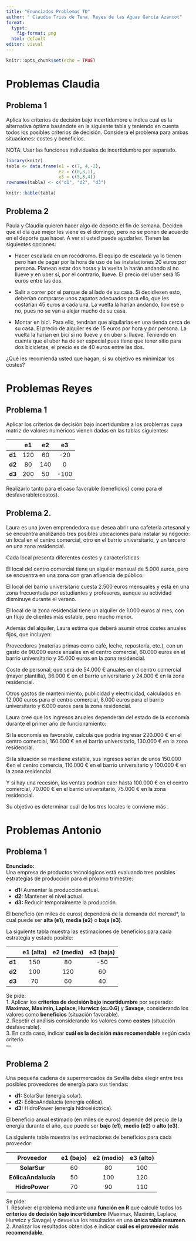 ```yaml
---
title: "Enunciados Problemas TD"
author: " Claudia Trias de Tena, Reyes de las Aguas García Azancot"
format:
  typst:
    fig-format: png
  html: default
editor: visual
---
```


```r
knitr::opts_chunk$set(echo = TRUE)
```

# Problemas Claudia

## Problema 1

Aplica los criterios de decisión bajo incertidumbre e indica cual es la alternativa óptima basándote en la siguiente tabla y teniendo en cuenta todos los posibles criterios de decisión. Considera el problema para ambas situaciones: costes y beneficios.

NOTA: Usar las funciones individuales de incertidumbre por separado.

```r
library(knitr)
tabla <- data.frame(e1 = c(7, 4,-2),
                    e2 = c(0,3,1),
                    e3 = c(5,8,4))
rownames(tabla) <- c("d1", "d2", "d3")

knitr::kable(tabla)

```

## Problema 2

Paula y Claudia quieren hacer algo de deporte el fin de semana. Deciden que el día que mejor les viene es el domingo, pero no se ponen de acuerdo en el deporte que hacer. A ver si usted puede ayudarles. Tienen las siguientes opciones:

-   Hacer escalada en un rocódromo. El equipo de escalada ya lo tienen pero han de pagar por la hora de uso de las instalaciones 20 euros por persona. Planean estar dos horas y la vuelta la harán andando si no llueve y en uber si, por el contrario, llueve. El precio del uber será 15 euros entre las dos.

-   Salir a correr por el parque de al lado de su casa. Si decidiesen esto, deberían comprarse unos zapatos adecuados para ello, que les costarían 45 euros a cada una. La vuelta la harían andando, lloviese o no, pues no se van a alejar mucho de su casa.

-   Montar en bici. Para ello, tendrían que alquilarlas en una tienda cerca de su casa. El precio de alquiler es de 15 euros por hora y por persona. La vuelta la harían en bici si no llueve y en uber si llueve. Teniendo en cuenta que el uber ha de ser especial pues tiene que tener sitio para dos bicicletas, el precio es de 40 euros entre las dos.

¿Qué les recomienda usted que hagan, si su objetivo es minimizar los costes?

\newpage

# Problemas Reyes

## Problema 1

Aplicar los criterios de decisión bajo incertidumbre a los problemas cuya matriz de valores numéricos vienen dadas en las tablas siguientes:

|        | e1  | e2  |  e3  |
|:------:|:---:|:---:|:----:|
| **d1** | 120 | 60  | -20  |
| **d2** | 80  | 140 |  0   |
| **d3** | 200 | 50  | -100 |

Realizarlo tanto para el caso favorable (beneficios) como para el desfavorable(costos).

## Problema 2.

Laura es una joven emprendedora que desea abrir una cafetería artesanal y se encuentra analizando tres posibles ubicaciones para instalar su negocio: un local en el centro comercial, otro en el barrio universitario, y un tercero en una zona residencial.

Cada local presenta diferentes costes y características:

El local del centro comercial tiene un alquiler mensual de 5.000 euros, pero se encuentra en una zona con gran afluencia de público.

El local del barrio universitario cuesta 2.500 euros mensuales y está en una zona frecuentada por estudiantes y profesores, aunque su actividad disminuye durante el verano.

El local de la zona residencial tiene un alquiler de 1.000 euros al mes, con un flujo de clientes más estable, pero mucho menor.

Además del alquiler, Laura estima que deberá asumir otros costes anuales fijos, que incluyen:

Proveedores (materias primas como café, leche, repostería, etc.), con un gasto de 90.000 euros anuales en el centro comercial, 60.000 euros en el barrio universitario y 35.000 euros en la zona residencial.

Coste de personal, que será de 54.000 € anuales en el centro comercial (mayor plantilla), 36.000 € en el barrio universitario y 24.000 € en la zona residencial.

Otros gastos de mantenimiento, publicidad y electricidad, calculados en 12.000 euros para el centro comercial, 8.000 euros para el barrio universitario y 6.000 euros para la zona residencial.

Laura cree que los ingresos anuales dependerán del estado de la economía durante el primer año de funcionamiento:

Si la economía es favorable, calcula que podría ingresar 220.000 € en el centro comercial, 160.000 € en el barrio universitario, 130.000 € en la zona residencial.

Si la situación se mantiene estable, sus ingresos serían de unos 150.000 €en el centro comercia, 110.000 € en el barrio universitario y 100.000 € en la zona residencial.

Y si hay una recesión, las ventas podrían caer hasta 100.000 € en el centro comercial, 70.000 € en el barrio universitario, 75.000 € en la zona residencial.

Su objetivo es determinar cuál de los tres locales le conviene más .


\newpage

# Problemas Antonio

## Problema 1


**Enunciado:**  
Una empresa de productos tecnológicos está evaluando tres posibles estrategias de producción para el próximo trimestre:  

- **d1:** Aumentar la producción actual.  
- **d2:** Mantener el nivel actual.  
- **d3:** Reducir temporalmente la producción.  

El beneficio (en miles de euros) dependerá de la demanda del mercad*, la cual puede ser **alta (e1)**, **media (e2)** o **baja (e3)**.  

La siguiente tabla muestra las estimaciones de beneficios para cada estrategia y estado posible:

|        | e1 (alta) | e2 (media) | e3 (baja) |
|:------:|:----------:|:-----------:|:-----------:|
| **d1** | 150        | 80          | -50         |
| **d2** | 100        | 120         | 60          |
| **d3** | 70         | 60          | 40          |

Se pide:  
1. Aplicar los **criterios de decisión bajo incertidumbre** por separado: **Maximax, Maximin, Laplace, Hurwicz (α=0.6)** y **Savage**, considerando los valores como **beneficios** (situación favorable).  
2. Repetir el análisis considerando los valores como **costes** (situación desfavorable).  
3. En cada caso, indicar **cuál es la decisión más recomendable** según cada criterio.  
---

## Problema 2

Una pequeña cadena de supermercados de Sevilla debe elegir entre tres posibles proveedores de energía para sus tiendas:  

- **d1:** SolarSur (energía solar).  
- **d2:** EólicaAndalucía (energía eólica).  
- **d3:** HidroPower (energía hidroeléctrica).  

El beneficio anual estimado (en miles de euros) depende del precio de la energía durante el año, que puede ser **bajo (e1)**, **medio (e2)** o **alto (e3)**.  

La siguiente tabla muestra las estimaciones de beneficios para cada proveedor:

| Proveedor           | e1 (bajo) | e2 (medio) | e3 (alto) |
|:--------------------:|:----------:|:-----------:|:-----------:|
| **SolarSur**         | 60         | 80          | 100         |
| **EólicaAndalucía**  | 50         | 100         | 120         |
| **HidroPower**       | 70         | 90          | 110         |

Se pide:  
1. Resolver el problema mediante una **función en R** que calcule todos los **criterios de decisión bajo incertidumbre** (Maximax, Maximin, Laplace, Hurwicz y Savage) y devuelva los resultados en una **única tabla resumen**.  
2. Analizar los resultados obtenidos e indicar **cuál es el proveedor más recomendable**.  
